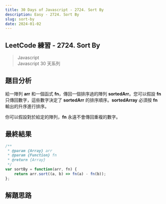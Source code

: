 ```yaml
---
title: 30 Days of Javascript - 2724. Sort By
description: Easy - 2724. Sort By
slug: sort-by
date: 2024-01-02
---
```


## LeetCode 練習 - 2724. Sort By
> Javascript  
> Javascript 30 天系列

## 題目分析

給一陣列 **arr** 和一個函式 **fn**，傳回一個排序過的陣列 **sortedArr**。您可以假設 **fn** 只傳回數字，這些數字決定了 **sortedArr** 的排序順序。**sortedArray** 必須按 **fn** 輸出的升序進行排序。

你可以假設對於給定的陣列，**fn** 永遠不會傳回重複的數字。


## 最終結果

```js:sort-by.js
/**
 * @param {Array} arr
 * @param {Function} fn
 * @return {Array}
 */
var sortBy = function(arr, fn) {
    return arr.sort((a, b) => fn(a) - fn(b));
};
```

## 解題思路